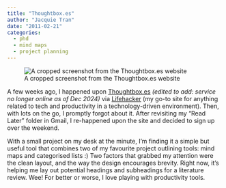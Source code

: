 ```yaml
---
title: "Thoughtbox.es"
author: "Jacquie Tran"
date: "2011-02-21"
categories:
  - phd
  - mind maps
  - project planning
---
```


![A cropped screenshot from the Thoughtbox.es website](tumblr_lgxyuztAUx1qzb6e9.png)

A few weeks ago, I happened upon <u>Thoughtbox.es</u> *(edited to add: service no longer online as of Dec 2024)* via [Lifehacker](https://lifehacker.com) (my go-to site for anything related to tech and productivity in a technology-driven environment). Then, with lots on the go, I promptly forgot about it. After revisiting my "Read Later" folder in Gmail, I re-happened upon the site and decided to sign up over the weekend.

With a small project on my desk at the minute, I'm finding it a simple but useful tool that combines two of my favourite project outlining tools: mind maps and categorised lists :) Two factors that grabbed my attention were the clean layout, and the way the design encourages brevity. Right now, it's helping me lay out potential headings and subheadings for a literature review. Wee! For better or worse, I love playing with productivity tools.